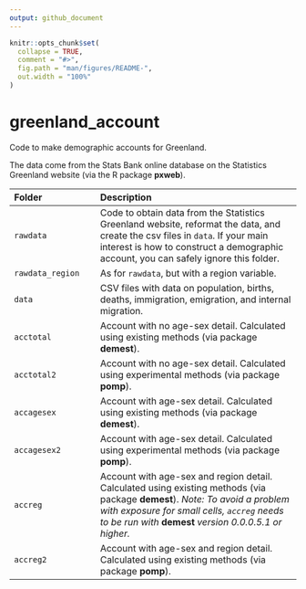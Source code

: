 ```yaml
---
output: github_document
---
```


<!-- README.md is generated from README.Rmd. Please edit that file -->

```r
knitr::opts_chunk$set(
  collapse = TRUE,
  comment = "#>",
  fig.path = "man/figures/README-",
  out.width = "100%"
)
```
# greenland_account

Code to make demographic accounts for Greenland.

The data come from the Stats Bank online database on the Statistics Greenland website (via the R package **pxweb**).


| Folder        | Description                       |
|:--------------|:----------------------------------|
| `rawdata`     | Code to obtain data from the Statistics Greenland website, reformat the data, and create the csv files in `data`. If your main interest is how to construct a demographic account, you can safely ignore this folder. |
| `rawdata_region`     | As for `rawdata`, but with a region variable. |
| `data`        | CSV files with data on population, births, deaths, immigration, emigration, and internal migration. |
| `acctotal`   | Account with no age-sex detail. Calculated using existing methods (via package **demest**). |
| `acctotal2`   | Account with no age-sex detail. Calculated using experimental methods (via package **pomp**). |
| `accagesex`   | Account with age-sex detail. Calculated using existing methods (via package **demest**). |
| `accagesex2`   | Account with age-sex detail. Calculated using experimental methods (via package **pomp**). |
| `accreg`   | Account with age-sex and region detail. Calculated using existing methods (via package **demest**). *Note: To avoid a problem with exposure for small cells, `accreg` needs to be run with*  **demest**  *version 0.0.0.5.1 or higher.* |
| `accreg2`   | Account with age-sex and region detail. Calculated using existing methods (via package **pomp**). |


